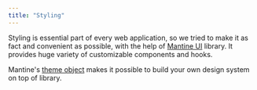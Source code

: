 ```yaml
---
title: "Styling"
---
```


Styling is essential part of every web application, so we tried to make it as fact and convenient as possible, with the help of [Mantine UI](https://v6.mantine.dev/) library. It provides huge variety of customizable components and hooks.

Mantine's [theme object](https://v6.mantine.dev/theming/theme-object/) makes it possible to build your own design system on top of library.
